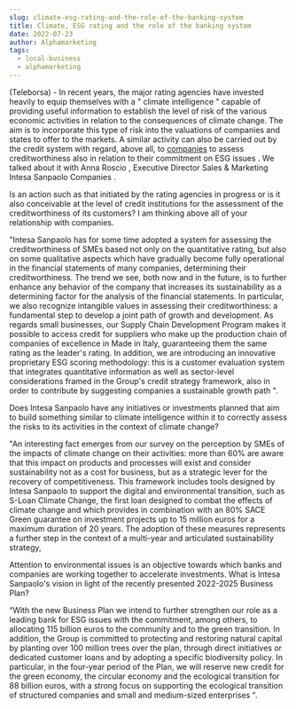```yaml
---
slug: climate-esg-rating-and-the-role-of-the-banking-system
title: Climate, ESG rating and the role of the banking system
date: 2022-07-23
author: Alphamarketing
tags:
  - local-business
  - alphamarketing
---
```


(Teleborsa) - In recent years, the major rating agencies have invested heavily to equip themselves with a " climate intelligence " capable of providing useful information to establish the level of risk of the various economic activities in relation to the consequences of climate change. The aim is to incorporate this type of risk into the valuations of companies and states to offer to the markets. A similar activity can also be carried out by the credit system with regard, above all, to [companies](https://www.indiacom.com/pune/hdfc-bank-pune-boat-club-branch_pune_pne_1225504.html) to assess creditworthiness also in relation to their commitment on ESG issues . We talked about it with Anna Roscio , Executive Director Sales & Marketing Intesa Sanpaolo Companies .

Is an action such as that initiated by the rating agencies in progress or is it also conceivable at the level of credit institutions for the assessment of the creditworthiness of its customers? I am thinking above all of your relationship with companies.

"Intesa Sanpaolo has for some time adopted a system for assessing the creditworthiness of SMEs based not only on the quantitative rating, but also on some qualitative aspects which have gradually become fully operational in the financial statements of many companies, determining their creditworthiness. The trend we see, both now and in the future, is to further enhance any behavior of the company that increases its sustainability as a determining factor for the analysis of the financial statements. In particular, we also recognize intangible values ​​in assessing their creditworthiness: a fundamental step to develop a joint path of growth and development. As regards small businesses, our Supply Chain Development Program makes it possible to access credit for suppliers who make up the production chain of companies of excellence in Made in Italy, guaranteeing them the same rating as the leader's rating. In addition, we are introducing an innovative proprietary ESG scoring methodology: this is a customer evaluation system that integrates quantitative information as well as sector-level considerations framed in the Group's credit strategy framework, also in order to contribute by suggesting companies a sustainable growth path ".

Does Intesa Sanpaolo have any initiatives or investments planned that aim to build something similar to climate intelligence within it to correctly assess the risks to its activities in the context of climate change?

"An interesting fact emerges from our survey on the perception by SMEs of the impacts of climate change on their activities: more than 60% are aware that this impact on products and processes will exist and consider sustainability not as a cost for business, but as a strategic lever for the recovery of competitiveness. This framework includes tools designed by Intesa Sanpaolo to support the digital and environmental transition, such as S-Loan Climate Change, the first loan designed to combat the effects of climate change and which provides in combination with an 80% SACE Green guarantee on investment projects up to 15 million euros for a maximum duration of 20 years. The adoption of these measures represents a further step in the context of a multi-year and articulated sustainability strategy,

Attention to environmental issues is an objective towards which banks and companies are working together to accelerate investments. What is Intesa Sanpaolo's vision in light of the recently presented 2022-2025 Business Plan?

“With the new Business Plan we intend to further strengthen our role as a leading bank for ESG issues with the commitment, among others, to allocating 115 billion euros to the community and to the green transition. In addition, the Group is committed to protecting and restoring natural capital by planting over 100 million trees over the plan, through direct initiatives or dedicated customer loans and by adopting a specific biodiversity policy. In particular, in the four-year period of the Plan, we will reserve new credit for the green economy, the circular economy and the ecological transition for 88 billion euros, with a strong focus on supporting the ecological transition of structured companies and small and medium-sized enterprises ".
